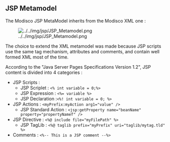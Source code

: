 ==JSP Metamodel==

The Modisco JSP MetaModel inherits from the Modisco XML one :

[[Image:../../img/jsp/JSP_Metamodel.png]]


The choice to extend the XML metamodel was made because JSP scripts use the same tag mechanism, attributes and comments, and contain well formed XML most of the time.

According to the "Java Server Pages Specifications Version 1.2", JSP content is divided into 4 categories : 
*JSP Scripts : 
**JSP Scriplet : <code>   <% int variable = 0;%> </code> 
**JSP Expression : <code><nowiki> <%= variable %> </nowiki> </code>
**JSP Declaration :<code><nowiki> <%! int variable = 0; %> </nowiki> </code>
*JSP Actions : <code><nowiki> <myPrefix:myAction arg1="value" /> </nowiki> </code>
**JSP Standard Action : <code><nowiki>  <jsp:getProperty name="beanName" property="propertyNamef" /> </nowiki> </code>
*JSP Directive :  <code><nowiki> <%@ include file="myFilePath" %> </nowiki> </code>
**JSP TagLib : <code><nowiki> <%@ taglib prefix="myPrefix" uri="taglib/mytag.tld" %> </nowiki> </code>
*Comments : <code><nowiki>  <%-- This is a JSP comment --%>  </nowiki> </code>
